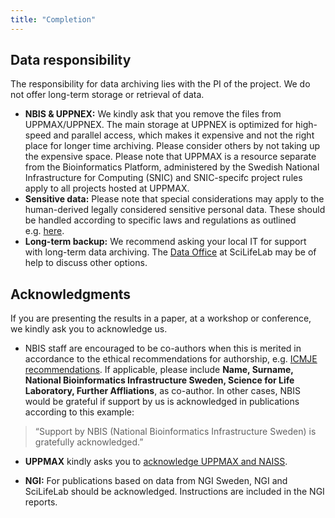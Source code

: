```yaml
---
title: "Completion"
---
```


## Data responsibility

The responsibility for data archiving lies with the PI of the project. We do not offer long-term storage or retrieval of data.

- **NBIS & UPPNEX:** We kindly ask that you remove the files from UPPMAX/UPPNEX. The main storage at UPPNEX is optimized for high-speed and parallel access, which makes it expensive and not the right place for longer time archiving. Please consider others by not taking up the expensive space. Please note that UPPMAX is a resource separate from the Bioinformatics Platform, administered by the Swedish National Infrastructure for Computing (SNIC) and SNIC-specifc project rules apply to all projects hosted at UPPMAX. 
- **Sensitive data:** Please note that special considerations may apply to the human-derived legally considered sensitive personal data. These should be handled according to specific laws and regulations as outlined e.g. [here](http://nbis.se/support/human-data.html).
- **Long-term backup:** We recommend asking your local IT for support with long-term data archiving. The [Data Office](https://www.scilifelab.se/data/) at SciLifeLab may be of help to discuss other options.

## Acknowledgments

If you are presenting the results in a paper, at a workshop or conference, we kindly ask you to acknowledge us.

- NBIS staff are encouraged to be co-authors when this is merited in accordance to the ethical recommendations for authorship, e.g. [ICMJE recommendations](http://www.icmje.org/recommendations/browse/roles-and-responsibilities/defining-the-role-of-authors-and-contributors.html). If applicable, please include **Name, Surname, National Bioinformatics Infrastructure Sweden, Science for Life Laboratory, Further Affliations**, as co-author. In other cases, NBIS would be grateful if support by us is acknowledged in publications according to this example:

> "Support by NBIS (National Bioinformatics Infrastructure Sweden) is gratefully acknowledged."

- **UPPMAX** kindly asks you to [acknowledge UPPMAX and NAISS](https://www.uppmax.uu.se/support/faq/general-miscellaneous-faq/acknowledging-uppmax-and-naiss).

- **NGI:** For publications based on data from NGI Sweden, NGI and SciLifeLab should be acknowledged. Instructions are included in the NGI reports.

